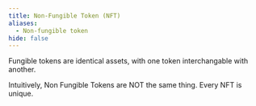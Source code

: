 ```yaml
---
title: Non-Fungible Token (NFT)
aliases:
  - Non-fungible token
hide: false
---
```


Fungible tokens are identical assets, with one token interchangable with another.

Intuitively, Non Fungible Tokens are NOT the same thing. Every NFT is unique.
